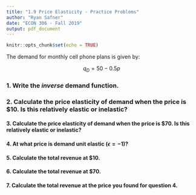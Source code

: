 ```yaml
---
title: "1.9 Price Elasticity - Practice Problems"
author: "Ryan Safner"
date: "ECON 306 - Fall 2019"
output: pdf_document
---
```


```r
knitr::opts_chunk$set(echo = TRUE)
```

The demand for monthly cell phone plans is given by:

$$q_D =  50-0.5p$$

### 1. Write the *inverse* demand function.

### 2. Calculate the price elasticity of demand when the price is $10. Is this relatively elastic or inelastic?

#### 3. Calculate the price elasticity of demand when the price is $70. Is this relatively elastic or inelastic?

#### 4. At what price is demand unit elastic $(\epsilon=-1)$?

#### 5. Calculate the total revenue at $10.

#### 6. Calculate the total revenue at $70.

#### 7. Calculate the total revenue at the price you found for question 4.
